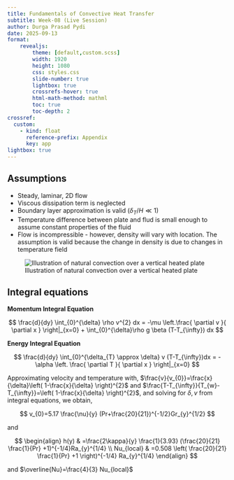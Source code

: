 ```yaml
---
title: Fundamentals of Convective Heat Transfer
subtitle: Week-08 (Live Session)
author: Durga Prasad Pydi
date: 2025-09-13
format: 
    revealjs:
        theme: [default,custom.scss]
        width: 1920
        height: 1080
        css: styles.css
        slide-number: true
        lightbox: true
        crossrefs-hover: true
        html-math-method: mathml
        toc: true
        toc-depth: 2
crossref:
  custom:
    - kind: float
      reference-prefix: Appendix
      key: app
lightbox: true
---
```


## Assumptions

-   Steady, laminar, 2D flow
-   Viscous dissipation term is neglected
-   Boundary layer approximation is valid ($\delta_T/H \ll 1$)
-   Temperature difference between plate and flud is small enough to assume constant properties of the fluid
-   Flow is incompressible - however, density will vary with location. The assumption is valid because the change in density is due to changes in temperature field

![Illustration of natural convection over a vertical heated plate](./assets/Week8_1.excalidraw.svg){#fig-natconvplate}

## Integral equations 

**Momentum Integral Equation**

$$
\frac{d}{dy} \int_{0}^{\delta} \rho v^{2} dx = -\mu \left.\frac{ \partial v }{ \partial x } \right|_{x=0} + \int_{0}^{\delta}\rho g \beta (T-T_{\infty}) dx
$$

**Energy Integral Equation**

$$
\frac{d}{dy} \int_{0}^{\delta_{T} \approx \delta} v (T-T_{\infty})dx = -\alpha \left. \frac{ \partial T }{ \partial x }  \right|_{x=0}
$$

Approximating velocity and temperature with, $\frac{v}{v_{0}}=\frac{x}{\delta}\left( 1-\frac{x}{\delta} \right)^{2}$ and $\frac{T-T_{\infty}}{T_{w}-T_{\infty}}=\left( 1-\frac{x}{\delta} \right)^{2}$, and solving for $\delta, v$ from integral equations, we obtain,

$$
v_{0}=5.17 \frac{\nu}{y} (Pr+\frac{20}{21})^{-1/2}Gr_{y}^{1/2}
$$

and

$$
\begin{align}
h(y) & =\frac{2\kappa}{y} \frac{1}{3.93} (\frac{20}{21} \frac{1}{Pr} +1)^{-1/4}Ra_{y}^{1/4} \\
Nu_{local} & =0.508 \left( \frac{20}{21} \frac{1}{Pr} +1 \right)^{-1/4} Ra_{y}^{1/4}
\end{align}
$$

and $\overline{Nu}=\frac{4}{3} Nu_{local}$


